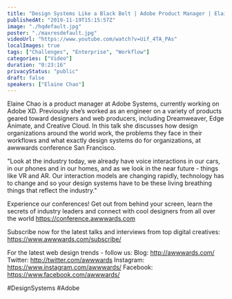 ```yaml
---
title: "Design Systems Like a Black Belt | Adobe Product Manager | Elaine Chao"
publishedAt: "2019-11-19T15:15:57Z"
image: "./hqdefault.jpg"
poster: "./maxresdefault.jpg"
videoUrl: "https://www.youtube.com/watch?v=Uif_4TA_PAs"
localImages: true
tags: ["Challenges", "Enterprise", "Workflow"]
categories: ["Video"]
duration: "0:23:16"
privacyStatus: "public"
draft: false
speakers: ["Elaine Chao"]
---
```


Elaine Chao is a product manager at Adobe Systems, currently working on Adobe XD. Previously she’s worked as an engineer on a variety of products geared toward designers and web producers, including Dreamweaver, Edge Animate, and Creative Cloud. In this talk she discusses how design organizations around the world work, the problems they face in their workflows and what exactly design systems do for organizations, at awwwards conference San Francisco.

"Look at the industry today, we already have voice interactions in our cars, in our phones and in our homes, and as we look in the near future - things like VR and AR. Our interaction models are changing rapidly, technology has to change and so your design systems have to be these living breathing things that reflect the industry."

Experience our conferences! Get out from behind your screen, learn the secrets of industry leaders and connect with cool designers from all over the world https://conference.awwwards.com

Subscribe now for the latest talks and interviews from top digital creatives: https://www.awwwards.com/subscribe/

For the latest web design trends - follow us:
Blog: http://awwwards.com/
Twitter: http://twitter.com/awwwards
Instagram: https://www.instagram.com/awwwards/
Facebook: https://www.facebook.com/awwwards/

#DesignSystems #Adobe
